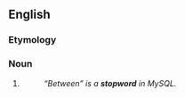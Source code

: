 {{also|stop word}}
==English==

===Etymology===
{{compound|stop|word|lang=en}}

===Noun===
{{en-noun}}

# {{alternative spelling of|stop word|lang=en}}
#: ''“Between” is a '''stopword''' in MySQL.''